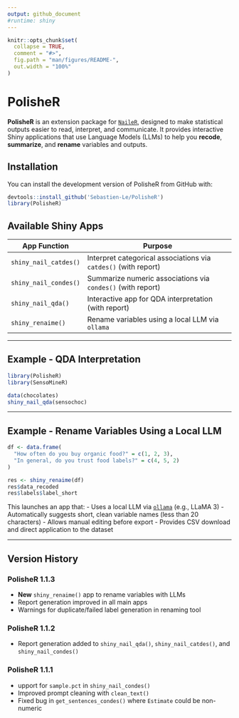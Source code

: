 ```yaml
---
output: github_document
#runtime: shiny
---
```


<!-- README.md is generated from README.Rmd. Please edit that file -->

```r
knitr::opts_chunk$set(
  collapse = TRUE,
  comment = "#>",
  fig.path = "man/figures/README-",
  out.width = "100%"
)
```

# PolisheR

<!-- badges: start -->
<!-- badges: end -->

**PolisheR** is an extension package for [`NaileR`](https://github.com/Nelhe/NaileR), designed to make statistical outputs easier to read, interpret, and communicate. It provides interactive Shiny applications that use Language Models (LLMs) to help you **recode**, **summarize**, and **rename** variables and outputs.

## Installation

You can install the development version of PolisheR from GitHub with:

```r
devtools::install_github('Sebastien-Le/PolisheR')
library(PolisheR)
```

## Available Shiny Apps

| App Function           | Purpose                                                             |
|------------------------|---------------------------------------------------------------------|
| `shiny_nail_catdes()`  | Interpret categorical associations via `catdes()` (with report)     |
| `shiny_nail_condes()`  | Summarize numeric associations via `condes()` (with report)         |
| `shiny_nail_qda()`     | Interactive app for QDA interpretation (with report)                |
| `shiny_renaime()`      | Rename variables using a local LLM via `ollama`                     |

---

## Example - QDA Interpretation

```r
library(PolisheR)
library(SensoMineR)

data(chocolates)
shiny_nail_qda(sensochoc)
```

---

## Example - Rename Variables Using a Local LLM

```r
df <- data.frame(
  "How often do you buy organic food?" = c(1, 2, 3),
  "In general, do you trust food labels?" = c(4, 5, 2)
)

res <- shiny_renaime(df)
res$data_recoded
res$labels$label_short
```

This launches an app that:
- Uses a local LLM via [`ollama`](https://ollama.com/) (e.g., LLaMA 3)
- Automatically suggests short, clean variable names (less than 20 characters)
- Allows manual editing before export
- Provides CSV download and direct application to the dataset

---

## Version History

### PolisheR 1.1.3

- **New** `shiny_renaime()` app to rename variables with LLMs
- Report generation improved in all main apps
- Warnings for duplicate/failed label generation in renaming tool

### PolisheR 1.1.2

- Report generation added to `shiny_nail_qda()`, `shiny_nail_catdes()`, and `shiny_nail_condes()`

### PolisheR 1.1.1

- upport for `sample.pct` in `shiny_nail_condes()`
- Improved prompt cleaning with `clean_text()`
- Fixed bug in `get_sentences_condes()` where `Estimate` could be non-numeric
